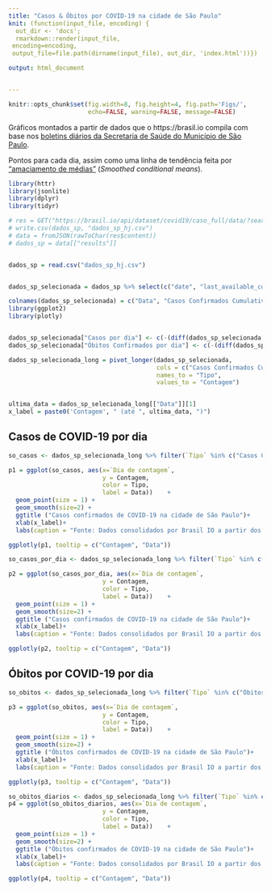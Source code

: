 ```yaml
---
title: "Casos & Óbitos por COVID-19 na cidade de São Paulo"
knit: (function(input_file, encoding) {
  out_dir <- 'docs';
  rmarkdown::render(input_file,
 encoding=encoding,
 output_file=file.path(dirname(input_file), out_dir, 'index.html'))})

output: html_document


---
```


```r
knitr::opts_chunk$set(fig.width=8, fig.height=4, fig.path='Figs/',
                      echo=FALSE, warning=FALSE, message=FALSE)
```



Gráficos montados a partir de dados que o https://brasil.io compila com base nos [boletins diários da Secretaria de Saúde do Município de São Paulo](https://www.prefeitura.sp.gov.br/cidade/secretarias/saude/vigilancia_em_saude/doencas_e_agravos/coronavirus/index.php?p=295572). 


Pontos para cada dia, assim como uma linha de tendência feita por ["amaciamento de médias"](https://ggplot2.tidyverse.org/reference/geom_smooth.html) (*Smoothed conditional means*).

```r
library(httr)
library(jsonlite)
library(dplyr)
library(tidyr)

# res = GET("https://brasil.io/api/dataset/covid19/caso_full/data/?search=&date=&state=&city=S%C3%A3o+Paulo&place_type=&is_last=&city_ibge_code=&order_for_place=")
# write.csv(dados_sp, "dados_sp_hj.csv")
# data = fromJSON(rawToChar(res$content))
# dados_sp = data[["results"]]


dados_sp = read.csv("dados_sp_hj.csv")


dados_sp_selecionada = dados_sp %>% select(c("date", "last_available_confirmed", "last_available_deaths", "order_for_place"))

colnames(dados_sp_selecionada) = c("Data", "Casos Confirmados Cumulativos", "Óbitos Confirmados Cumulativos", "Dia de contagem")
library(ggplot2)
library(plotly)


dados_sp_selecionada["Casos por dia"] <- c(-(diff(dados_sp_selecionada[,"Casos Confirmados Cumulativos"])),0)
dados_sp_selecionada["Óbitos Confirmados por dia"] <- c(-(diff(dados_sp_selecionada[,"Óbitos Confirmados Cumulativos"])),0)

dados_sp_selecionada_long = pivot_longer(dados_sp_selecionada, 
                                         cols = c("Casos Confirmados Cumulativos", "Óbitos Confirmados Cumulativos", "Casos por dia", "Óbitos Confirmados por dia"),
                                         names_to = "Tipo",
                                         values_to = "Contagem")


ultima_data = dados_sp_selecionada_long[["Data"]][1]
x_label = paste0('Contagem', " (até ", ultima_data, ")")

```

## Casos de COVID-19 por dia

```r
so_casos <- dados_sp_selecionada_long %>% filter(`Tipo` %in% c("Casos Confirmados Cumulativos", "Casos por dia"))

p1 = ggplot(so_casos, aes(x=`Dia de contagem`,
                          y = Contagem,
                          color = Tipo,
                          label = Data))    + 
  geom_point(size = 1) + 
  geom_smooth(size=2) +  
  ggtitle ("Casos confirmados de COVID-19 na cidade de São Paulo")+
  xlab(x_label)+ 
  labs(caption = "Fonte: Dados consolidados por Brasil IO a partir dos boletins da prefeitura ")

ggplotly(p1, tooltip = c("Contagem", "Data"))
```

```r
so_casos_por_dia <- dados_sp_selecionada_long %>% filter(`Tipo` %in% c("Casos por dia"))

p2 = ggplot(so_casos_por_dia, aes(x=`Dia de contagem`,
                          y = Contagem,
                          color = Tipo,
                          label = Data))    + 
  geom_point(size = 1) + 
  geom_smooth(size=2) +  
  ggtitle ("Casos confirmados de COVID-19 na cidade de São Paulo")+
  xlab(x_label)+ 
  labs(caption = "Fonte: Dados consolidados por Brasil IO a partir dos boletins da prefeitura ")

ggplotly(p2, tooltip = c("Contagem", "Data"))
```


## Óbitos por COVID-19 por dia

```r
so_obitos <- dados_sp_selecionada_long %>% filter(`Tipo` %in% c("Óbitos Confirmados Cumulativos", "Óbitos Confirmados por dia"))

p3 = ggplot(so_obitos, aes(x=`Dia de contagem`,
                          y = Contagem,
                          color = Tipo,
                          label = Data))    + 
  geom_point(size = 1) + 
  geom_smooth(size=2) + 
  ggtitle ("Óbitos confirmados de COVID-19 na cidade de São Paulo")+
  xlab(x_label)+ 
  labs(caption = "Fonte: Dados consolidados por Brasil IO a partir dos boletins da prefeitura ")

ggplotly(p3, tooltip = c("Contagem", "Data"))

```


```r
so_obitos_diarios <- dados_sp_selecionada_long %>% filter(`Tipo` %in% c("Óbitos Confirmados por dia"))
p4 = ggplot(so_obitos_diarios, aes(x=`Dia de contagem`,
                          y = Contagem,
                          color = Tipo,
                          label = Data))    + 
  geom_point(size = 1) + 
  geom_smooth(size=2) + 
  ggtitle ("Óbitos confirmados de COVID-19 na cidade de São Paulo")+
  xlab(x_label)+ 
  labs(caption = "Fonte: Dados consolidados por Brasil IO a partir dos boletins da prefeitura ")

ggplotly(p4, tooltip = c("Contagem", "Data"))
```


